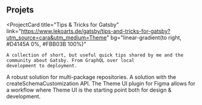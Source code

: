 ## Projets

<ProjectCard
	title="Tips & Tricks for Gatsby"
	link="https://www.lekoarts.de/gatsby/tips-and-tricks-for-gatsby?utm_source=cara&utm_medium=Theme"
	bg="linear-gradient(to right, #D4145A 0%, #FBB03B 100%)"
>
	A collection of short, but useful quick tips shared by me and the community about Gatsby. From GraphQL over local
	development to deployment.
</ProjectCard>
<ProjectCard
	title="Setting  up a yarn Workspace"
	link="https://www.lekoarts.de/javascript/setting-up-a-yarn-workspace-with-typescript-eslint-and-cypress?utm_source=cara&utm_medium=Theme"
	bg="linear-gradient(to right, #662D8C 0%, #ED1E79 100%)"
>
	A robust solution for multi-package repositories.
</ProjectCard>
<ProjectCard
	title="Adding a Draft Feature to Gatsby"
	link="https://www.lekoarts.de/garden/adding-a-draft-feature-to-gatsby?utm_source=cara&utm_medium=Theme"
	bg="linear-gradient(to right, #009245 0%, #FCEE21 100%)"
>
	A solution with the createSchemaCustomization API.
</ProjectCard>
<ProjectCard
	title="Theme UI Plugin for Figma"
	link="https://www.lekoarts.de/design/introducing-the-theme-ui-plugin-for-figma?utm_source=cara&utm_medium=Theme"
	bg="linear-gradient(to right, #D585FF 0%, #00FFEE 100%)"
>
	The Theme UI plugin for Figma allows for a workflow where Theme UI is the starting point both for design &
	development.
</ProjectCard>

